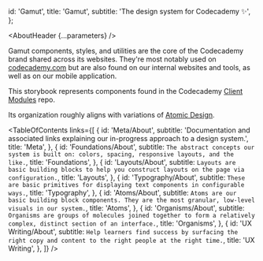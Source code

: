 

  id: 'Gamut',
  title: 'Gamut',
  subtitle: 'The design system for Codecademy ✨',
};

<Meta title="Gamut" />

<AboutHeader {...parameters} />

Gamut components, styles, and utilities are the core of the Codecademy brand shared across its websites.
They're most notably used on [codecademy.com](https://codecademy.com) but are also found on our internal websites and tools, as well as on our mobile application.

This storybook represents components found in the Codecademy [Client Modules](https://github.com/Codecademy/gamut) repo.

Its organization roughly aligns with variations of [Atomic Design](https://bradfrost.com/blog/post/atomic-web-design/).

<TableOfContents
  links={[
    {
      id: 'Meta/About',
      subtitle:
        'Documentation and associated links explaining our in-progress approach to a design system.',
      title: 'Meta',
    },
    {
      id: 'Foundations/About',
      subtitle: `The abstract concepts our system is built on: colors, spacing, responsive layouts, and the like.`,
      title: 'Foundations',
    },
    {
      id: 'Layouts/About',
      subtitle: `Layouts are basic building blocks to help you construct layouts on the page via configuration.`,
      title: 'Layouts',
    },
    {
      id: 'Typography/About',
      subtitle: `These are basic primitives for displaying text components in configurable ways.`,
      title: 'Typography',
    },
    {
      id: 'Atoms/About',
      subtitle: `Atoms are our basic building block components. They are the most granular, low-level visuals in our system.`,
      title: 'Atoms',
    },
    {
      id: 'Organisms/About',
      subtitle: `Organisms are groups of molecules joined together to form a relatively complex, distinct section of an interface.`,
      title: 'Organisms',
    },
    {
      id: 'UX Writing/About',
      subtitle: `Help learners find success by surfacing the right copy and content to the right people at the right time.`,
      title: 'UX Writing',
    },
  ]}
/>
